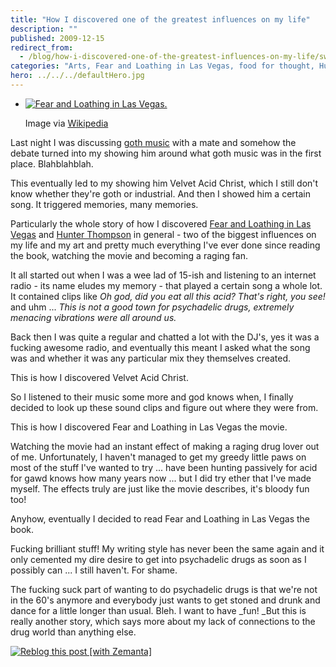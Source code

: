 ```yaml
---
title: "How I discovered one of the greatest influences on my life"
description: ""
published: 2009-12-15
redirect_from:
  - /blog/how-i-discovered-one-of-the-greatest-influences-on-my-life/swizec/982
categories: "Arts, Fear and Loathing in Las Vegas, food for thought, Hunter Thompson, life, Uncategorized"
hero: ../../../defaultHero.jpg
---
```


- [![Fear and Loathing in Las Vegas.](http://swizec.com/blog/wp-content/uploads/2009/12/300px-Fear_and_Loathing_in_Las_Vegas.jpg)](http://en.wikipedia.org/wiki/Image:Fear_and_Loathing_in_Las_Vegas.jpg)

  Image via [Wikipedia](http://en.wikipedia.org/wiki/Image:Fear_and_Loathing_in_Las_Vegas.jpg)

Last night I was discussing [goth music](http://en.wikipedia.org/wiki/Gothic_rock "Gothic rock") with a mate and somehow the debate turned into my showing him around what goth music was in the first place. Blahblahblah.

This eventually led to my showing him Velvet Acid Christ, which I still don't know whether they're goth or industrial. And then I showed him a certain song. It triggered memories, many memories.

Particularly the whole story of how I discovered [Fear and Loathing in Las Vegas](http://en.wikipedia.org/wiki/Fear_and_Loathing_in_Las_Vegas "Fear and Loathing in Las Vegas") and [Hunter Thompson](http://en.wikipedia.org/wiki/Hunter_S._Thompson "Hunter S. Thompson") in general - two of the biggest influences on my life and my art and pretty much everything I've ever done since reading the book, watching the movie and becoming a raging fan.

It all started out when I was a wee lad of 15-ish and listening to an internet radio - its name eludes my memory - that played a certain song a whole lot. It contained clips like _Oh god, did you eat all this acid? That's right, you see!_ and uhm ... _This is not a good town for psychadelic drugs, extremely menacing vibrations were all around us._

Back then I was quite a regular and chatted a lot with the DJ's, yes it was a fucking awesome radio, and eventually this meant I asked what the song was and whether it was any particular mix they themselves created.

This is how I discovered Velvet Acid Christ.

So I listened to their music some more and god knows when, I finally decided to look up these sound clips and figure out where they were from.

This is how I discovered Fear and Loathing in Las Vegas the movie.

Watching the movie had an instant effect of making a raging drug lover out of me. Unfortunately, I haven't managed to get my greedy little paws on most of the stuff I've wanted to try ... have been hunting passively for acid for gawd knows how many years now ... but I did try ether that I've made myself. The effects truly are just like the movie describes, it's bloody fun too!

Anyhow, eventually I decided to read Fear and Loathing in Las Vegas the book.

Fucking brilliant stuff! My writing style has never been the same again and it only cemented my dire desire to get into psychadelic drugs as soon as I possibly can ... I still haven't. For shame.

The fucking suck part of wanting to do psychadelic drugs is that we're not in the 60's anymore and everybody just wants to get stoned and drunk and dance for a little longer than usual. Bleh. I want to have \_fun! \_But this is really another story, which says more about my lack of connections to the drug world than anything else.

[![Reblog this post [with Zemanta]](http://img.zemanta.com/reblog_e.png?x-id=e3980dd6-72e8-4553-a085-5ee0f56a6451)](http://reblog.zemanta.com/zemified/e3980dd6-72e8-4553-a085-5ee0f56a6451/ "Reblog this post [with Zemanta]")
